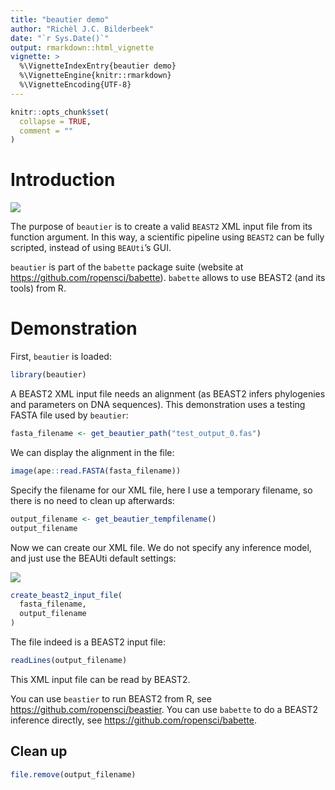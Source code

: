 ```yaml
---
title: "beautier demo"
author: "Richèl J.C. Bilderbeek"
date: "`r Sys.Date()`"
output: rmarkdown::html_vignette
vignette: >
  %\VignetteIndexEntry{beautier demo}
  %\VignetteEngine{knitr::rmarkdown}
  %\VignetteEncoding{UTF-8}
---
```


```r
knitr::opts_chunk$set(
  collapse = TRUE,
  comment = ""
)
```

# Introduction

![](beautier_logo.png)

The purpose of `beautier` is to create a valid `BEAST2` XML input file
from its function argument. In this way, a scientific pipeline using
`BEAST2` can be fully scripted, instead of using `BEAUti`'s GUI.

`beautier` is part of the `babette` package suite (website at [https://github.com/ropensci/babette](https://github.com/ropensci/babette)).
`babette` allows to use BEAST2 (and its tools) from R.

# Demonstration

First, `beautier` is loaded:

```r
library(beautier)
```

A BEAST2 XML input file needs an alignment (as BEAST2 infers
phylogenies and parameters on DNA sequences). This demonstration uses
a testing FASTA file used by `beautier`:

```r
fasta_filename <- get_beautier_path("test_output_0.fas")
```

We can display the alignment in the file:


```r
image(ape::read.FASTA(fasta_filename))
```

Specify the filename for our XML file, here I use a temporary filename,
so there is no need to clean up afterwards:

```r
output_filename <- get_beautier_tempfilename()
output_filename
```

Now we can create our XML file. We do not specify any inference model,
and just use the BEAUti default settings:

![](all_default.png)

```r
create_beast2_input_file(
  fasta_filename,
  output_filename
)
```

The file indeed is a BEAST2 input file:

```r
readLines(output_filename)
```

This XML input file can be read by BEAST2.

You can use `beastier` to run BEAST2 from R, see [https://github.com/ropensci/beastier](https://github.com/ropensci/beastier).
You can use `babette` to do a BEAST2 inference directly,
see [https://github.com/ropensci/babette](https://github.com/ropensci/babette).

## Clean up

```r
file.remove(output_filename)
```

